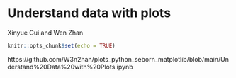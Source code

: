 # Understand data with plots

Xinyue Gui and Wen Zhan

```r
knitr::opts_chunk$set(echo = TRUE)
```


https://github.com/W3n2han/plots_python_seborn_matplotlib/blob/main/Understand%20Data%20with%20Plots.ipynb